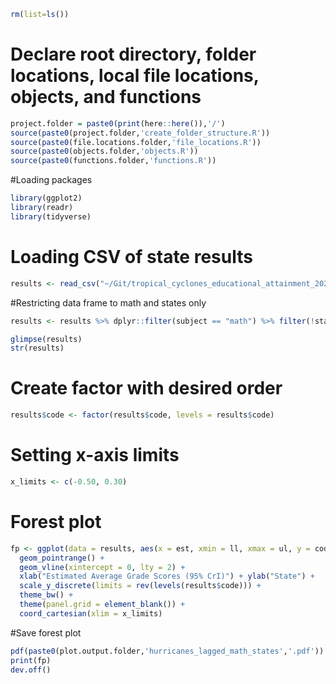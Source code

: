 ```r
rm(list=ls())
```

# Declare root directory, folder locations, local file locations, objects, and functions
```r
project.folder = paste0(print(here::here()),'/')
source(paste0(project.folder,'create_folder_structure.R'))
source(paste0(file.locations.folder,'file_locations.R'))
source(paste0(objects.folder,'objects.R'))
source(paste0(functions.folder,'functions.R'))
```

#Loading packages
```r
library(ggplot2)
library(readr)
library(tidyverse)
```

# Loading CSV of state results
```r
results <- read_csv("~/Git/tropical_cyclones_educational_attainment_2022/output/model_output/hurricane_did_lagged_national.csv")
```

#Restricting data frame to math and states only 
```r
results <- results %>% dplyr::filter(subject == "math") %>% filter(!state %in% c('0'))

glimpse(results)
str(results)
```

# Create factor with desired order
```r
results$code <- factor(results$code, levels = results$code)
```

# Setting x-axis limits
```r
x_limits <- c(-0.50, 0.30)
```

# Forest plot
```r
fp <- ggplot(data = results, aes(x = est, xmin = ll, xmax = ul, y = code)) + 
  geom_pointrange() + 
  geom_vline(xintercept = 0, lty = 2) + 
  xlab("Estimated Average Grade Scores (95% CrI)") + ylab("State") + 
  scale_y_discrete(limits = rev(levels(results$code))) + 
  theme_bw() + 
  theme(panel.grid = element_blank()) + 
  coord_cartesian(xlim = x_limits)
```


#Save forest plot
```r
pdf(paste0(plot.output.folder,'hurricanes_lagged_math_states','.pdf'))
print(fp)
dev.off()
```



